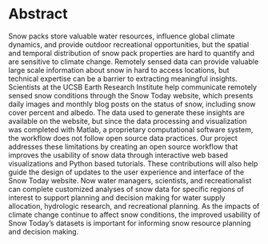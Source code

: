 # Abstract {-}

Snow packs store valuable water resources, influence global climate dynamics, and provide outdoor recreational opportunities, but the spatial and temporal distribution of snow pack properties are hard to quantify and are sensitive to climate change. Remotely sensed data can provide valuable large scale information about snow in hard to access locations, but technical expertise can be a barrier to extracting meaningful insights. Scientists at the UCSB Earth Research Institute help communicate remotely sensed snow conditions through the Snow Today website, which presents daily images and monthly blog posts on the status of snow, including snow cover percent and albedo. The data used to generate these insights are available on the website, but since the data processing and visualization was completed with Matlab, a proprietary computational software system, the workflow does not follow open source data practices. Our project addresses these limitations by creating an open source workflow that improves the usability of snow data through interactive web based visualizations and Python based tutorials. These contributions will also help guide the design of updates to the user experience and interface of the Snow Today website. Now water managers, scientists, and recreationalist can complete customized analyses of snow data for specific regions of interest to support planning and decision making for water supply allocation, hydrologic research, and recreational planning. As the impacts of climate change continue to affect snow conditions, the improved usability of Snow Today’s datasets is important for informing snow resource planning and decision making.
